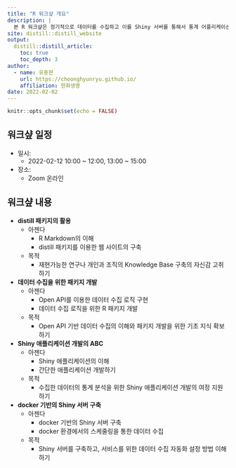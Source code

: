 ```yaml
---
title: "R 워크샾 개요"
description: |
  본 R 워크샾은 정기적으로 데이터를 수집하고 이를 Shiny 서버를 통해서 통계 어플리케이션 서비스를 제공하는 방법을 익히는 것을 목적으로 합니다. 
site: distill::distill_website
output:
  distill::distill_article:
    toc: true
    toc_depth: 3  
author:
  - name: 유충현 
    url: https://choonghyunryu.github.io/
    affiliation: 한화생명
date: 2022-02-02    
---
```


```r
knitr::opts_chunk$set(echo = FALSE)
```

## 워크샾 일정
* 일시:
  - 2022-02-12 10:00 ~ 12:00, 13:00 ~ 15:00
* 장소:
  - Zoom 온라인 
  
## 워크샾 내용
* **distill 패키지의 활용**
  - 아젠다
      - R Markdown의 이해  
      - distill 패키지를 이용한 웹 사이트의 구축
  - 목적
      - 재현가능한 연구나 개인과 조직의 Knowledge Base 구축의 자신감 고취하기
  
* **데이터 수집을 위한 패키지 개발**
  - 아젠다
      - Open API를 이용한 데이터 수집 로직 구현
      - 데이터 수집 로직을 위한 R 패키지 개발
  - 목적
      - Open API 기반 데이터 수집의 이해와 패키지 개발을 위한 기초 지식 확보하기 

* **Shiny 애플리케이션 개발의 ABC**
  - 아젠다
      - Shiny 애플리케이션의 이해
      - 간단한 애플리케이션 개발하기
  - 목적
      - 수집한 데이터의 통계 분석을 위한 Shiny 애플리케이션 개발의 여정 지원하기
      
* **docker 기반의 Shiny 서버 구축**
  - 아젠다
      - docker 기반의 Shiny 서버 구축
      - docker 환경에서의 스케줄링을 통한 데이터 수집
  - 목적
      - Shiny 서버를 구축하고, 서비스를 위한 데이터 수집 자동화 설정 방법 이해하기
